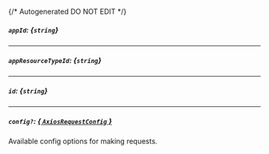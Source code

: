 {/* Autogenerated DO NOT EDIT  */}
##### `appId`: *{`string`}*

---
##### `appResourceTypeId`: *{`string`}*

---
##### `id`: *{`string`}*

---
##### `config?`: [*{ `AxiosRequestConfig` }*](https://axios-http.com/docs/req_config)
Available config options for making requests.


